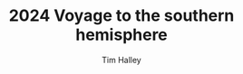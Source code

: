 ---
layout: "@layouts/MDXLayout.astro"
author: Tim Halley
title: '2024 Voyage to the southern hemisphere'
postclass: "2024 > Travel > New Zealand & Austrialia"
type: 'TRAVEL'
pubDatetime: 2024-03-12T15:30:00.816Z
slug: "2024-SailAway"
featured: false
description: 'off we go, before its all over!'
image1: "https://lib.skicyclerun.com/albums/voyage/20240312180026_cc.jpeg"
image2: "https://lib.skicyclerun.com/albums/voyage/20240312180220_cc.jpeg"
image3: "https://lib.skicyclerun.com/albums/voyage/20240312182218_cc.jpeg"
tags:
    - travels
    - sailing
    - downunder
    - vacation
---